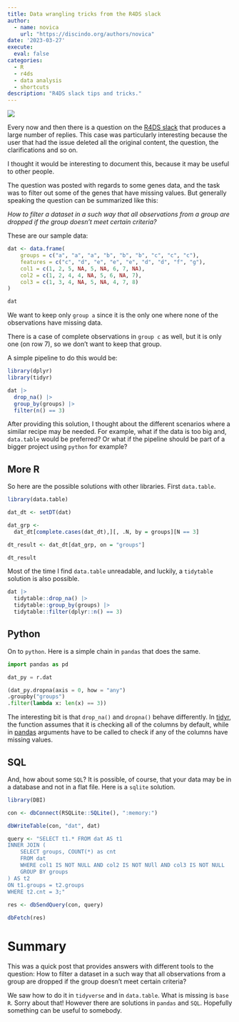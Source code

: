 ```yaml
---
title: Data wrangling tricks from the R4DS slack
author: 
  - name: novica
    url: "https://discindo.org/authors/novica"
date: '2023-03-27'
execute:
  eval: false
categories:
  - R
  - r4ds
  - data analysis
  - shortcuts
description: "R4DS slack tips and tricks."
---
```


[![](https://ko-fi.com/img/githubbutton_sm.svg)](https://ko-fi.com/J3J8133RYV)

Every now and then there is a question on the [R4DS
slack](https://www.rfordatasci.com/) that produces a large number of
replies. This case was particularly interesting because the user that
had the issue deleted all the original content, the question, the
clarifications and so on.

I thought it would be interesting to document this, because it may be
useful to other people.

The question was posted with regards to some genes data, and the task
was to filter out some of the genes that have missing values. But
generally speaking the question can be summarized like this:

*How to filter a dataset in a such way that all observations from a group are
dropped if the group doesn't meet certain criteria?*

These are our sample data:

```r
dat <- data.frame(
    groups = c("a", "a", "a", "b", "b", "b", "c", "c", "c"),
    features = c("c", "d", "e", "e", "e", "d", "d", "f", "g"),
    col1 = c(1, 2, 5, NA, 5, NA, 6, 7, NA),
    col2 = c(1, 2, 4, 4, NA, 5, 6, NA, 7),
    col3 = c(1, 3, 4, NA, 5, NA, 4, 7, 8)
)

dat
```

We want to keep only `group a` since it is the only one where none of the
observations have missing data.

There is a case of complete observations in `group c` as well, but it is only
one (on row 7), so we don't want to keep that group.

A simple pipeline to do this would be:

```r
library(dplyr)
library(tidyr)

dat |> 
  drop_na() |> 
  group_by(groups) |> 
  filter(n() == 3)
```

After providing this solution, I thought about the different scenarios where a similar recipe may be needed. For example, what if the data is too big and, `data.table` would be preferred? Or what if the pipeline should be part of a bigger project using `python` for example?

## More R

So here are the possible solutions with other libraries. First `data.table`.

```r
library(data.table)

dat_dt <- setDT(dat)

dat_grp <-
  dat_dt[complete.cases(dat_dt),][, .N, by = groups][N == 3]

dt_result <- dat_dt[dat_grp, on = "groups"]

dt_result
```

Most of the time I find `data.table` unreadable, and luckily, a `tidytable` solution is also possible.

```r
dat |> 
  tidytable::drop_na() |> 
  tidytable::group_by(groups) |> 
  tidytable::filter(dplyr::n() == 3)
```

## Python

On to `python`. Here is a simple chain in `pandas` that does the same. 

```python
import pandas as pd

dat_py = r.dat

(dat_py.dropna(axis = 0, how = "any")
.groupby("groups")
.filter(lambda x: len(x) == 3))
```

The interesting bit is that `drop_na()` and `dropna()` behave
differently. In
[tidyr](https://tidyr.tidyverse.org/reference/drop_na.html), the
function assumes that it is checking all of the columns by default,
while in
[pandas](https://pandas.pydata.org/docs/reference/api/pandas.DataFrame.dropna.html)
arguments have to be called to check if any of the columns have missing
values.

## SQL

And, how about some `SQL`? It is possible, of course, that your data may be in a database and not in a flat file. Here is a `sqlite` solution.

```r
library(DBI)

con <- dbConnect(RSQLite::SQLite(), ":memory:")

dbWriteTable(con, "dat", dat)

query <- "SELECT t1.* FROM dat AS t1
INNER JOIN (
    SELECT groups, COUNT(*) as cnt
    FROM dat
    WHERE col1 IS NOT NULL AND col2 IS NOT NUll AND col3 IS NOT NULL
    GROUP BY groups
) AS t2
ON t1.groups = t2.groups
WHERE t2.cnt = 3;"
  
res <- dbSendQuery(con, query)

dbFetch(res)
```

# Summary

This was a quick post that provides answers with different tools to the question: How to filter a dataset in a such way that all observations from a group are dropped if the group doesn't meet certain criteria?

We saw how to do it in `tidyverse` and in `data.table`. What is missing is `base R`. Sorry about that! However there are solutions in `pandas` and `SQL`. Hopefully something can be useful to somebody. 
